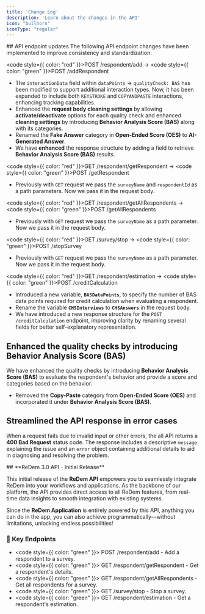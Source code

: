 ```yaml
---
title: 'Change Log'
description: 'Learn about the changes in the API'
icon: "bullhorn"
iconType: "regular"
---
```


<Update label="2025-03-05" description="Unversioned changes">
  ## API endpoint updates
  The following API endpoint changes have been implemented to improve consistency and standardization:

  <code style={{ color: "red" }}>POST /respondent/add</code> → <code style={{ color: "green" }}>POST /addRespondent</code> <br/>
  - The `interactionData` field within `dataPoints` → `qualityCheck: BAS` has been modified to support additional interaction types. Now, it has been expanded to include both `KEYSTROKE` and `COPYANDPASTE` interactions, enhancing tracking capabilities.
  - Enhanced the **request body cleaning settings** by allowing **activate/deactivate** options for each quality check and enhanced **cleaning settings** by introducing **Behavior Analysis Score (BAS)** along with its categories.
  - Renamed the **Fake Answer** category in **Open-Ended Score (OES)** to **AI-Generated Answer**.
  - We have **enhanced** the response structure by adding a field to retrieve **Behavior Analysis Score (BAS)** results.

  <code style={{ color: "red" }}>GET /respondent/getRespondent</code> → <code style={{ color: "green" }}>POST /getRespondent</code> <br/>
  - Previously with `GET` request we pass the `surveyName` and `respondentId` as a path parameters. Now we pass it in the request body. 
  
  <code style={{ color: "red" }}>GET /respondent/getAllRespondents</code> → <code style={{ color: "green" }}>POST /getAllRespondents</code> <br/>
  - Previously with `GET` request we pass the `surveyName` as a path parameter. Now we pass it in the request body.

  <code style={{ color: "red" }}>GET /survey/stop</code> → <code style={{ color: "green" }}>POST /stopSurvey</code> <br/>
  - Previously with `GET` request we pass the `surveyName` as a path parameter. Now we pass it in the request body.

  <code style={{ color: "red" }}>GET /respondent/estimation</code> → <code style={{ color: "green" }}>POST /creditCalculation</code> <br/>
  - Introduced a new variable, **`BASDataPoints`**, to specify the number of BAS data points required for credit calculation when evaluating a respondent.
  - Rename the variable **`CHSInterviews`** to **`CHSAnswers`** in the request body.
  - We have introduced a new response structure for the `POST /creditCalculation` endpoint, improving clarity by renaming several fields for better self-explanatory representation.

  ## Enhanced the quality checks by introducing Behavior Analysis Score (BAS)
  We have enhanced the quality checks by introducing **Behavior Analysis Score (BAS)** to evaluate the respondent's behavior and provide a score and categories based on the behavior.
  - Removed the **Copy-Paste** category from **Open-Ended Score (OES)** and incorporated it under **Behavior Analysis Score (BAS)**.

  ## Streamlined the API response in error cases
  When a request fails due to invalid input or other errors, the all API returns a **400 Bad Request** status code. The response includes a descriptive `message` explaining the issue and an `error` object containing additional details to aid in diagnosing and resolving the problem.
</Update>

<Update label="2025-02-20" description="V3 (Beta)">
  ## **ReDem 3.0 API - Initial Release**  

  This initial release of the **ReDem API** empowers you to seamlessly integrate ReDem into your workflows and applications. As the backbone of our platform, the API provides direct access to all ReDem features, from real-time data insights to smooth integration with existing systems.  

  Since the **ReDem Application** is entirely powered by this API, anything you can do in the app, you can also achieve programmatically—without limitations, unlocking endless possibilities!

  ### 🎉 Key Endpoints
  - <code style={{ color: "green" }}> POST /respondent/add</code> - Add a respondent to a survey.
  - <code style={{ color: "green" }}> GET /respondent/getRespondent</code> - Get a respondent's details.
  - <code style={{ color: "green" }}> GET /respondent/getAllRespondents</code> - Get all respondents for a survey.
  - <code style={{ color: "green" }}> GET /survey/stop</code> - Stop a survey.
  - <code style={{ color: "green" }}> GET /respondent/estimation</code> - Get a respondent's estimation.



</Update>





